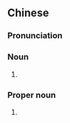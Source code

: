 {{also|乐正}}
==Chinese==
{{zh-forms|s=乐正}}
{{wikipedia|lang=zh|樂正姓}}

===Pronunciation===
{{zh-pron
|m=yuèzhèng
|c=ngok6 zing3
|cat=n,pn
}}

===Noun===
{{zh-noun}}

# {{lb|zh|historical}} {{n-g|Court title for a person responsible for music.}}

===Proper noun===
{{zh-proper noun}}

# {{surname|lang=zh}}